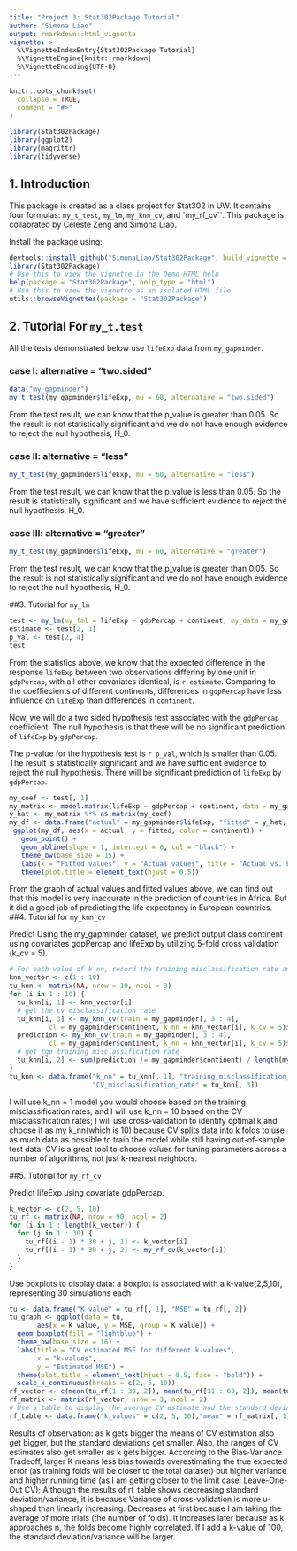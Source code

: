 ```yaml
---
title: "Project 3: Stat302Package Tutorial"
author: "Simona Liao"
output: rmarkdown::html_vignette
vignette: >
  %\VignetteIndexEntry{Stat302Package Tutorial}
  %\VignetteEngine{knitr::rmarkdown}
  %\VignetteEncoding{UTF-8}
---
```


```r
knitr::opts_chunk$set(
  collapse = TRUE,
  comment = "#>"
)
```

```r
library(Stat302Package)
library(ggplot2)
library(magrittr)
library(tidyverse)
```
## 1. Introduction

This package is created as a class project for Stat302 in UW. It contains four formulas: `my_t_test`, `my_lm`, `my_knn_cv`, and `my_rf_cv``.
This package is collabrated by Celeste Zeng and Simona Liao.

Install the package using:
```r
devtools::install_github("SimonaLiao/Stat302Package", build_vignette = TRUE, build_opts = c())
library(Stat302Package)
# Use this to view the vignette in the Demo HTML help
help(package = "Stat302Package", help_type = "html")
# Use this to view the vignette as an isolated HTML file
utils::browseVignettes(package = "Stat302Package")
```

## 2. Tutorial For `my_t.test`
All the tests demonstrated below use `lifeExp` data from `my_gapminder`.

### case I: alternative = "two.sided"
  \begin{align}
  H_0: \mu &= 60,\\
  H_a: \mu &\neq 60.
  \end{align}
```r
data("my_gapminder")
my_t_test(my_gapminder$lifeExp, mu = 60, alternative = "two.sided")
```
From the test result, we can know that the p_value is greater than 0.05. So the result is not statistically significant and we do not have enough evidence to reject the null hypothesis, H_0.

### case II: alternative = "less"
  \begin{align}
  H_0: \mu &= 60,\\
  H_a: \mu &< 60.
  \end{align}
```r
my_t_test(my_gapminder$lifeExp, mu = 60, alternative = "less")
```
From the test result, we can know that the p_value is less than 0.05. So the result is statistically significant and we have sufficient evidence to reject the null hypothesis, H_0.

### case III: alternative = "greater"
  \begin{align}
  H_0: \mu &= 60,\\
  H_a: \mu &> 60.
  \end{align}
```r
my_t_test(my_gapminder$lifeExp, mu = 60, alternative = "greater")
```
From the test result, we can know that the p_value is greater than 0.05. So the result is not statistically significant and we do not have enough evidence to reject the null hypothesis, H_0.

##3. Tutorial for `my_lm`

```r
test <- my_lm(my_fml = lifeExp ~ gdpPercap + continent, my_data = my_gapminder)
estimate <- test[2, 1]
p_val <- test[2, 4]
test
```
From the statistics above, we know that the expected difference in the response `lifeExp` between two observations differing by one unit in `gdpPercap`, with all other covariates identical, is `r estimate`. Comparing to the coeffiecients of different continents, differences in `gdpPercap` have less influence on `lifeExp` than differences in `continent`.

Now, we will do a two sided hypothesis test associated with the `gdpPercap` coefficient. The null hypothesis is that there will be no significant prediction of `lifeExp` by `gdpPercap`.

  \begin{align}
  H_0: \beta &= 0,\\
  H_a: \beta &\neq 0.
  \end{align}

The p-value for the hypothesis test is `r p_val`, which is smaller than 0.05. The result is statistically significant and we have sufficient evidence to reject the null hypothesis. There will be significant prediction of `lifeExp` by `gdpPercap`.
  
```r
my_coef <- test[, 1]
my_matrix <- model.matrix(lifeExp ~ gdpPercap + continent, data = my_gapminder)
y_hat <- my_matrix %*% as.matrix(my_coef)
my_df <- data.frame("actual" = my_gapminder$lifeExp, "fitted" = y_hat, "continent" = my_gapminder$continent)
 ggplot(my_df, aes(x = actual, y = fitted, color = continent)) +
   geom_point() +
   geom_abline(slope = 1, intercept = 0, col = "black") + 
   theme_bw(base_size = 15) +
   labs(x = "Fitted values", y = "Actual values", title = "Actual vs. Fitted") + 
   theme(plot.title = element_text(hjust = 0.5))
```

From the graph of actual values and fitted values above, we can find out that this model is very inaccurate in the prediction of countries in Africa. But it did a good job of predicting the life expectancy in European countries.
##4. Tutorial for `my_knn_cv` 

Predict Using the my_gapminder dataset, we predict output class continent using covariates gdpPercap and lifeExp by utilizing 5-fold cross validation (k_cv = 5).
```r
# For each value of k_nn, record the training misclassification rate and the CV misclassification rate
knn_vector <- c(1 : 10)
tu_knn <- matrix(NA, nrow = 10, ncol = 3)
for (i in 1 : 10) {
  tu_knn[i, 1] <- knn_vector[i]
  # get the cv misclassification rate
  tu_knn[i, 3] <- my_knn_cv(train = my_gapminder[, 3 : 4], 
          cl = my_gapminder$continent, k_nn = knn_vector[i], k_cv = 5)$cv_err
  prediction <- my_knn_cv(train = my_gapminder[, 3 : 4], 
          cl = my_gapminder$continent, k_nn = knn_vector[i], k_cv = 5)$class
  # get tge training misclassification rate
  tu_knn[i, 2] <- sum(prediction != my_gapminder$continent) / length(my_gapminder$continent)
}
tu_knn <- data.frame("k_nn" = tu_knn[, 1], "training_misclassification_rate" = tu_knn[, 2], 
                     "CV_misclassification_rate" = tu_knn[, 3])
```
I will use k_nn = 1 model you would choose based on the training misclassification rates; and I will use k_nn = 10 based on the CV misclassification rates;
I will use cross-validation to identify optimal k and
choose it as my k_nn(which is 10) because CV splits data into
k folds to use as much data as possible to train the model while still having out-of-sample test data.
CV is a great tool to choose values for tuning parameters across a number of algorithms, not just
k-nearest neighbors.

##5. Tutorial for `my_rf_cv`

Predict lifeExp using covariate gdpPercap.
```r
k_vector <- c(2, 5, 10)
tu_rf <- matrix(NA, nrow = 90, ncol = 2)
for (i in 1 : length(k_vector)) {
  for (j in 1 : 30) {
    tu_rf[(i - 1) * 30 + j, 1] <- k_vector[i]
    tu_rf[(i - 1) * 30 + j, 2] <- my_rf_cv(k_vector[i])
  }
}
```
Use boxplots to display data: a boxplot is associated with a k-value(2,5,10),
representing 30 simulations each
```r
tu <- data.frame("K_value" = tu_rf[, 1], "MSE" = tu_rf[, 2])
tu_graph <- ggplot(data = tu,
       aes(x = K_value, y = MSE, group = K_value)) +
  geom_boxplot(fill = "lightblue") +
  theme_bw(base_size = 16) +
  labs(title = "CV estimated MSE for different k-values",
       x = "k-values",
       y = "Estimated MSE") + 
  theme(plot.title = element_text(hjust = 0.5, face = "bold")) +
  scale_x_continuous(breaks = c(2, 5, 10)) 
rf_vector <- c(mean(tu_rf[1 : 30, 2]), mean(tu_rf[31 : 60, 2]), mean(tu_rf[61 : 90, 2]), sd(tu_rf[1 : 30, 2]), sd(tu_rf[31 : 60, 2]), sd(tu_rf[61 : 90, 2]))
rf_matrix <- matrix(rf_vector, nrow = 3, ncol = 2)
# Use a table to display the average CV estimate and the standard deviation of the CV estimates across k
rf_table <- data.frame("k_values" = c(2, 5, 10),"mean" = rf_matrix[, 1], "sd" = rf_matrix[, 2])

```

Results of observation: as k gets bigger the means of CV estimation also get bigger, but the standard
deviations get smaller. Also, the ranges of CV estimates also get smaller as k gets bigger.
According to the Bias-Variance Tradeoff, larger K means less bias towards overestimating the true
expected error (as training folds will be closer to the total dataset) but higher variance and higher
running time (as I am getting closer to the limit case: Leave-One-Out CV);
Although the results of rf_table shows decreasing standard deviation/variance, it is because Variance of cross-validation is more u-shaped than linearly increasing. Decreases at first because I am taking the
average of more trials (the number of folds). It increases later because as k approaches n, the folds
become highly correlated. If I add a k-value of 100, the standard deviation/variance will be larger.

